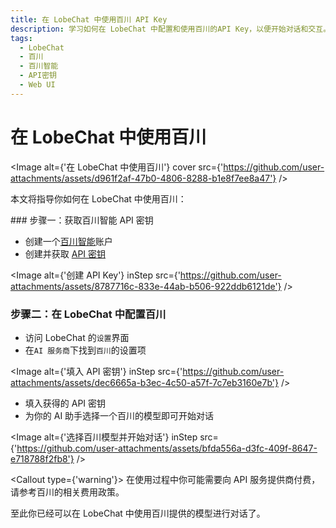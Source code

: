 ```yaml
---
title: 在 LobeChat 中使用百川 API Key
description: 学习如何在 LobeChat 中配置和使用百川的API Key，以便开始对话和交互。
tags:
  - LobeChat
  - 百川
  - 百川智能
  - API密钥
  - Web UI
---
```


# 在 LobeChat 中使用百川

<Image alt={'在 LobeChat 中使用百川'} cover src={'https://github.com/user-attachments/assets/d961f2af-47b0-4806-8288-b1e8f7ee8a47'} />

本文将指导你如何在 LobeChat 中使用百川：

<Steps>
  ### 步骤一：获取百川智能 API 密钥

  - 创建一个[百川智能](https://platform.baichuan-ai.com/homePage)账户
  - 创建并获取 [API 密钥](https://platform.baichuan-ai.com/console/apikey)

  <Image alt={'创建 API Key'} inStep src={'https://github.com/user-attachments/assets/8787716c-833e-44ab-b506-922ddb6121de'} />

  ### 步骤二：在 LobeChat 中配置百川

  - 访问 LobeChat 的`设置`界面
  - 在`AI 服务商`下找到`百川`的设置项

  <Image alt={'填入 API 密钥'} inStep src={'https://github.com/user-attachments/assets/dec6665a-b3ec-4c50-a57f-7c7eb3160e7b'} />

  - 填入获得的 API 密钥
  - 为你的 AI 助手选择一个百川的模型即可开始对话

  <Image alt={'选择百川模型并开始对话'} inStep src={'https://github.com/user-attachments/assets/bfda556a-d3fc-409f-8647-e718788f2fb8'} />

  <Callout type={'warning'}>
    在使用过程中你可能需要向 API 服务提供商付费，请参考百川的相关费用政策。
  </Callout>
</Steps>

至此你已经可以在 LobeChat 中使用百川提供的模型进行对话了。
